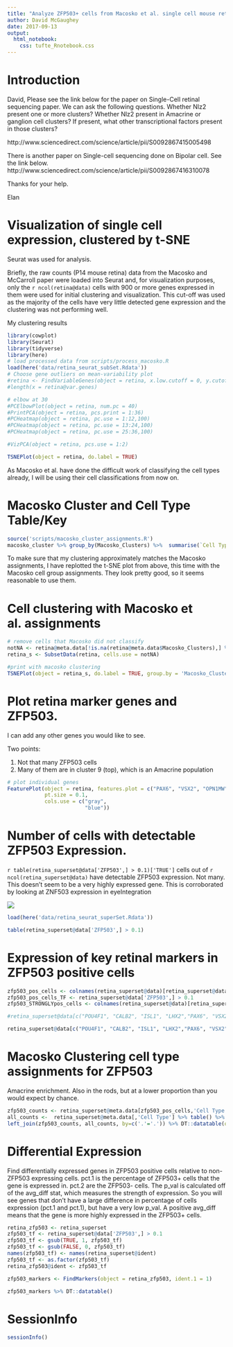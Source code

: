 ```yaml
---
title: "Analyze ZFP503+ cells from Macosko et al. single cell mouse retina data"
author: David McGaughey
date: 2017-09-13
output:
  html_notebook:
    css: tufte_Rnotebook.css
---
```


# Introduction
David,
Please see the link below for the paper on Single-Cell retinal sequencing paper.  We can ask the following questions.
Whether Nlz2 present one or more clusters?
Whether Nlz2 present in Amacrine or ganglion cell clusters?
If present, what other transcriptional factors present in those clusters?

http://www.sciencedirect.com/science/article/pii/S0092867415005498

There is another paper on Single-cell sequencing done on Bipolar cell.  See the link below.
http://www.sciencedirect.com/science/article/pii/S0092867416310078

Thanks for your help.

Elan



# Visualization of single cell expression, clustered by t-SNE 
Seurat was used for analysis.

Briefly, the raw counts (P14 mouse retina) data from the Macosko and McCarroll paper were loaded into Seurat and, for visualization purposes, only the `r ncol(retina@data)` cells with 900 or more genes expressed in them were used for initial clustering and visualization. This cut-off was used as the majority of the cells have very little detected gene expression and the clustering was not performing well. 

My clustering results
```r
library(cowplot)
library(Seurat)
library(tidyverse)
library(here)
# load processed data from scripts/process_macosko.R
load(here('data/retina_seurat_subSet.Rdata'))
# Choose gene outliers on mean-variability plot
#retina <- FindVariableGenes(object = retina, x.low.cutoff = 0, y.cutoff = 2)
#length(x = retina@var.genes)

# elbow at 30
#PCElbowPlot(object = retina, num.pc = 40)
#PrintPCA(object = retina, pcs.print = 1:36)
#PCHeatmap(object = retina, pc.use = 1:12,100)
#PCHeatmap(object = retina, pc.use = 13:24,100)
#PCHeatmap(object = retina, pc.use = 25:36,100)

#VizPCA(object = retina, pcs.use = 1:2)

TSNEPlot(object = retina, do.label = TRUE)
```

As Macosko et al. have done the difficult work of classifying the cell types already, I will be using their cell classifications from now on. 

# Macosko Cluster and Cell Type Table/Key
```r
source('scripts/macosko_cluster_assignments.R')
macosko_cluster %>% group_by(Macosko_Clusters) %>%  summarise(`Cell Type` = paste(unique(`Cell Type`), collapse = ','))%>% arrange(Macosko_Clusters) %>% DT::datatable(options=list(pageLength = 40))
```

To make sure that my clustering approximately matches the Macosko assignments, I have replotted the t-SNE plot from above, this time with the Macosko cell group assignments. They look pretty good, so it seems reasonable to use them. 

# Cell clustering with  Macosko et al. assignments
```r
# remove cells that Macosko did not classify
notNA <- retina@meta.data[!is.na(retina@meta.data$Macosko_Clusters),] %>% rownames()
retina_s <- SubsetData(retina, cells.use = notNA)

#print with macosko clustering
TSNEPlot(object = retina_s, do.label = TRUE, group.by = 'Macosko_Clusters')
```

# Plot retina marker genes and ZFP503. 

I can add any other genes you would like to see. 

Two points:

1. Not that many ZFP503 cells
2. Many of them are in cluster 9 (top), which is an Amacrine population
```r
# plot individual genes
FeaturePlot(object = retina, features.plot = c("PAX6", "VSX2", "OPN1MW", "RLBP1","NRL","SLC17A6","CRX","ZFP503"), 
            pt.size = 0.1,
            cols.use = c("gray", 
                         "blue"))
```



# Number of cells with detectable ZFP503 Expression. 

`r table(retina_superset@data['ZFP503',] > 0.1)['TRUE']` cells out of `r ncol(retina_superset@data)` have detectable ZFP503 expression. Not many. This doesn't seem to be a very highly expressed gene. This is corroborated by looking at ZNF503 expression in eyeIntegration

![](../data/Unknown.png)

```r
load(here('data/retina_seurat_superSet.Rdata'))

table(retina_superset@data['ZFP503',] > 0.1)
```

# Expression of key retinal markers in ZFP503 positive cells
```r
zfp503_pos_cells <- colnames(retina_superset@data)[retina_superset@data['ZFP503',] > 0.1]
zfp503_pos_cells_TF <- retina_superset@data['ZFP503',] > 0.1
zfp503_STRONGLYpos_cells <- colnames(retina_superset@data)[retina_superset@data['ZFP503',] > 1]

#retina_superset@data[c("POU4F1", "CALB2", "ISL1", "LHX2","PAX6", "VSX2", "OPN1MW", "RLBP1","NRL","SLC17A6","CRX","ZFP503"), zfp503_pos_cells] %>% as.matrix() %>% data.frame() %>% rownames_to_column('Gene') %>% gather('cell_id', 'Expression', -Gene) %>% ggplot(aes(x=Gene, y=Expression)) + geom_violin() + geom_jitter(alpha=0.2) + theme(axis.text.x = element_text(angle = 90, hjust = 1)) + coord_cartesian(ylim=c(0,20))

retina_superset@data[c("POU4F1", "CALB2", "ISL1", "LHX2","PAX6", "VSX2", "OPN1MW", "RLBP1","NRL","SLC17A6","CRX","ZFP503"), zfp503_pos_cells] %>% as.matrix() %>% data.frame() %>% rownames_to_column('Gene') %>% gather('cell_id', 'Expression', -Gene) %>% ggplot(aes(x=Gene, y=Expression)) + geom_boxplot() + geom_jitter(alpha=0.2) + theme(axis.text.x = element_text(angle = 90, hjust = 1, vjust=0.5)) + coord_cartesian(ylim=c(0,20))
```

# Macosko Clustering cell type assignments for ZFP503

Amacrine enrichment. Also in the rods, but at a lower proportion than you would expect by chance. 
```r
zfp503_counts <- retina_superset@meta.data[zfp503_pos_cells,'Cell Type'] %>% table() %>% as.data.frame() %>% arrange(-Freq) %>% mutate(`ZFP503 Count` = Freq, `ZFP503+ Freq`=Freq/length(zfp503_pos_cells)) %>% select(-Freq)
all_counts <-  retina_superset@meta.data[,'Cell Type'] %>% table() %>% as.data.frame() %>% arrange(-Freq) %>% mutate(`All Counts` = Freq, `All Freq`=Freq/ncol(retina_superset@data)) %>% select(-Freq)
left_join(zfp503_counts, all_counts, by=c('.'='.')) %>% DT::datatable(options=list(pageLength=25))

```

# Differential Expression
Find differentially expressed genes in ZFP503 positive cells relative to non-ZFP503 expressing cells. pct.1 is the percentage of ZFP503+ cells that the gene is expressed in. pct.2 are the ZFP503- cells. The p_val is calculated off of the avg_diff stat, which measures the strength of expression. So you will see genes that don't have a large difference in percentage of cells expression (pct.1 and pct.1), but have a very low p_val. A positive avg_diff means that the gene is more highly expressed in the ZFP503+ cells. 
```r
retina_zfp503 <- retina_superset
zfp503_tf <- retina_superset@data['ZFP503',] > 0.1
zfp503_tf <- gsub(TRUE, 1, zfp503_tf)
zfp503_tf <- gsub(FALSE, 0, zfp503_tf)
names(zfp503_tf) <- names(retina_superset@ident)
zfp503_tf <- as.factor(zfp503_tf)
retina_zfp503@ident <- zfp503_tf

zfp503_markers <- FindMarkers(object = retina_zfp503, ident.1 = 1)

zfp503_markers %>% DT::datatable()

```

# SessionInfo
```r
sessionInfo()
```
